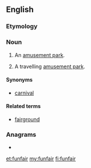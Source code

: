==English==

===Etymology===
{{compound|en|fun|fair}}

===Noun===
{{wikipedia}}
{{en-noun}}

# {{lb|en|UK|Ireland}} An [[amusement park]].
# {{lb|en|UK|Ireland}} A travelling [[amusement park]].

====Synonyms====
* {{sense|travelling amusement park|lang=en}} [[carnival]]

====Related terms====
* [[fairground]]

===Anagrams===
* {{l|en|ruffian}}

[[et:funfair]]
[[my:funfair]]
[[fi:funfair]]